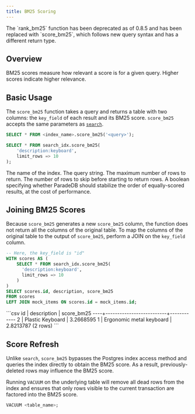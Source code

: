 ```yaml
---
title: BM25 Scoring
---
```


<Note>
The `rank_bm25` function has been deprecated as of 0.8.5 and has been replaced with `score_bm25`, which follows new query syntax and has a different return type.
</Note>

## Overview

BM25 scores measure how relevant a score is for a given query. Higher scores indicate higher relevance.

## Basic Usage

The `score_bm25` function takes a query and returns a table with two columns: the `key_field` of each result and its BM25 score. `score_bm25` accepts the same
parameters as [`search`](/api/full-text/bm25).

```sql
SELECT * FROM <index_name>.score_bm25('<query>');
```

<Accordion title="Example Usage">

```sql
SELECT * FROM search_idx.score_bm25(
	'description:keyboard',
	limit_rows => 10
);
```

</Accordion>

<ParamField body="index_name" required>
  The name of the index.
</ParamField>
<ParamField body="query" required>
  The query string.
</ParamField>
<ParamField body="limit_rows">The maximum number of rows to return.</ParamField>
<ParamField body="offset_rows">
  The number of rows to skip before starting to return rows.
</ParamField>
<ParamField body="stable_sort" default={false}>
  A boolean specifying whether ParadeDB should stabilize the order of
  equally-scored results, at the cost of performance.
</ParamField>


## Joining BM25 Scores

Because `score_bm25` generates a new `score_bm25` column, the function does not return all the columns of the original table.
To map the columns of the original table to the output of `score_bm25`, perform a JOIN on the `key_field` column.

```sql
-- Here, the key_field is "id"
WITH scores AS (
    SELECT * FROM search_idx.score_bm25(
      'description:keyboard',
      limit_rows => 10
    )
)
SELECT scores.id, description, score_bm25
FROM scores
LEFT JOIN mock_items ON scores.id = mock_items.id;
```

<Accordion title="Expected Output">
```csv
 id |       description        | score_bm25
----+--------------------------+------------
  2 | Plastic Keyboard         |  3.2668595
  1 | Ergonomic metal keyboard |  2.8213787
(2 rows)
```
</Accordion>

## Score Refresh

Unlike `search`, `score_bm25` bypasses the Postgres index access method and queries the index directly to obtain the BM25 score. As a result, previously-deleted rows may influence the BM25 score.

Running `VACUUM` on the underlying table will remove all dead rows from the index and ensures that only rows visible to the current
transaction are factored into the BM25 score.

```sql
VACUUM <table_name>;
```
